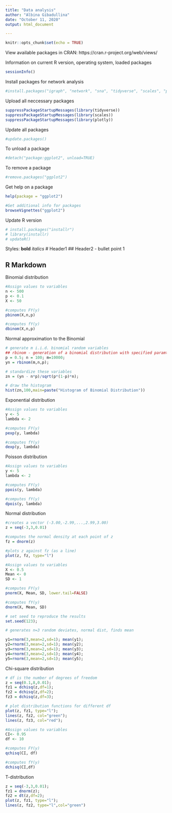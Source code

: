 ```yaml
---
title: "Data analysis"
author: "Albina Gibadullina"
date: "October 11, 2020"
output: html_document

---
```


```r
knitr::opts_chunk$set(echo = TRUE)
```

View available packages in CRAN: https://cran.r-project.org/web/views/


Information on current R version, operating system, loaded packages
```r
sessionInfo()
```


Install packages for network analysis
```r
#install.packages("igraph", "network", "sna", "tidyverse", "scales", "plotly")
```


Upload all neccessary packages
```r
suppressPackageStartupMessages(library(tidyverse))
suppressPackageStartupMessages(library(scales))
suppressPackageStartupMessages(library(plotly))
```


Update all packages
```r
#update.packages()
```


To unload a package
```r
#detach("package:ggplot2", unload=TRUE)
```


To remove a package
```r
#remove.packages("ggplot2")
```


Get help on a package
```r
help(package = "ggplot2")

#Get additional info for packages
browseVignettes("ggplot2")
```


Update R version
```r
# install.packages("installr")
# library(installr)
# updateR()
```


Styles:
**bold**
*italics*
# Header1
## Header2
- bullet point 1


## R Markdown

Binomial distribution
```r
#Assign values to variables
n <- 500
p <- 0.1
X <- 50

#computes FY(y)
pbinom(X,n,p)

#computes fY(y)
dbinom(X,n,p) 
```


Normal approximation to the Binomial
```r
# generate m i.i.d. binomial random variables
## rbinom - generation of a binomial distribution with specified paramters
p = 0.5; n = 100; m=10000;
yn = rbinom(m,n,p);

# standardize these variables
zn = (yn - n*p)/sqrt(p*(1-p)*n);

# draw the histogram
hist(zn,100,main=paste("Histogram of Binomial Distribution"))
```


Exponential distribution
```r
#Assign values to variables
y <- 5
lambda <- 2

#computes FY(y)
pexp(y, lambda)

#computes fY(y)
dexp(y, lambda) 
```


Poisson distribution
```r
#Assign values to variables
y <- 5
lambda <- 2

#computes FY(y)
ppois(y, lambda)

#computes fY(y)
dpois(y, lambda) 
```


Normal distribution
```r
#creates a vector (-3.00,-2.99,...,2.99,3.00)
z = seq(-3,3,0.01)

#computes the normal density at each point of z
fz = dnorm(z)

#plots z against fz (as a line)
plot(z, fz, type="l")

#Assign values to variables
X <- 0.5
Mean <- 0 
SD <- 1

#computes FY(y)
pnorm(X, Mean, SD, lower.tail=FALSE)

#computes fY(y)
dnorm(X, Mean, SD)

# set seed to reproduce the results
set.seed(123); 

# generates n=3 random deviates, normal dist, finds mean

y1=rnorm(3,mean=2,sd=1); mean(y1);
y2=rnorm(3,mean=2,sd=1); mean(y2);
y3=rnorm(3,mean=2,sd=1); mean(y3);
y4=rnorm(3,mean=2,sd=1); mean(y4);
y5=rnorm(3,mean=2,sd=1); mean(y5);
```


Chi-square distribution
```r

# df is the number of degrees of freedom
z = seq(0.1,8,0.01);
fz1 = dchisq(z,df=1);
fz2 = dchisq(z,df=2);
fz3 = dchisq(z,df=3);

# plot distribution functions for different df
plot(z, fz1, type="l");
lines(z, fz2, col="green");
lines(z, fz3, col="red");

#Assign values to variables
CI<- 0.95
df <- 10

#computes FY(y)
qchisq(CI, df)

#computes fY(y)
dchisq(CI,df)
```


T-distribution
```r
z = seq(-3,3,0.01);
fz1 = dnorm(z);
fz2 = dt(z,df=2);
plot(z, fz1, type="l");
lines(z, fz2, type="l",col="green")
```

